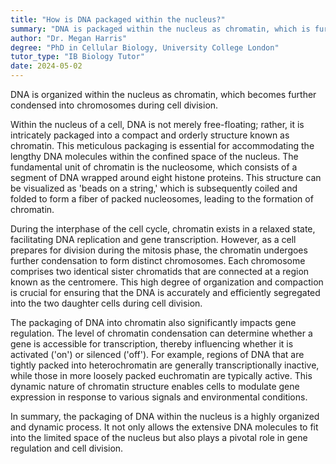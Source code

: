 ```yaml
---
title: "How is DNA packaged within the nucleus?"
summary: "DNA is packaged within the nucleus as chromatin, which is further condensed into chromosomes during cell division."
author: "Dr. Megan Harris"
degree: "PhD in Cellular Biology, University College London"
tutor_type: "IB Biology Tutor"
date: 2024-05-02
---
```


DNA is organized within the nucleus as chromatin, which becomes further condensed into chromosomes during cell division.

Within the nucleus of a cell, DNA is not merely free-floating; rather, it is intricately packaged into a compact and orderly structure known as chromatin. This meticulous packaging is essential for accommodating the lengthy DNA molecules within the confined space of the nucleus. The fundamental unit of chromatin is the nucleosome, which consists of a segment of DNA wrapped around eight histone proteins. This structure can be visualized as 'beads on a string,' which is subsequently coiled and folded to form a fiber of packed nucleosomes, leading to the formation of chromatin.

During the interphase of the cell cycle, chromatin exists in a relaxed state, facilitating DNA replication and gene transcription. However, as a cell prepares for division during the mitosis phase, the chromatin undergoes further condensation to form distinct chromosomes. Each chromosome comprises two identical sister chromatids that are connected at a region known as the centromere. This high degree of organization and compaction is crucial for ensuring that the DNA is accurately and efficiently segregated into the two daughter cells during cell division.

The packaging of DNA into chromatin also significantly impacts gene regulation. The level of chromatin condensation can determine whether a gene is accessible for transcription, thereby influencing whether it is activated ('on') or silenced ('off'). For example, regions of DNA that are tightly packed into heterochromatin are generally transcriptionally inactive, while those in more loosely packed euchromatin are typically active. This dynamic nature of chromatin structure enables cells to modulate gene expression in response to various signals and environmental conditions.

In summary, the packaging of DNA within the nucleus is a highly organized and dynamic process. It not only allows the extensive DNA molecules to fit into the limited space of the nucleus but also plays a pivotal role in gene regulation and cell division.
    